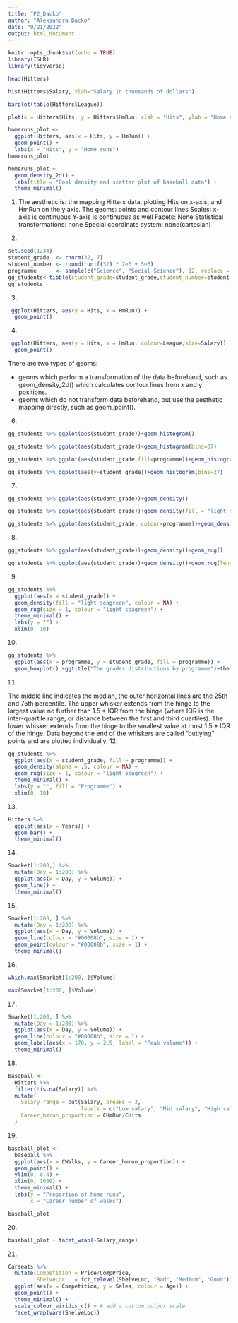 ```yaml
---
title: "P2_Dacko"
author: "Aleksandra Dacko"
date: "9/21/2022"
output: html_document
---
```


```r
knitr::opts_chunk$set(echo = TRUE)
library(ISLR)
library(tidyverse)
```

```r
head(Hitters)

```

```r
hist(Hitters$Salary, xlab="Salary in thousands of dollars")
```
```r
barplot(table(Hitters$League))
```
```r
plot(x = Hitters$Hits, y = Hitters$HmRun, xlab = "Hits", ylab = "Home runs")
```
```r
homeruns_plot <- 
  ggplot(Hitters, aes(x = Hits, y = HmRun)) +
  geom_point() +
  labs(x = "Hits", y = "Home runs")
homeruns_plot
```
```r
homeruns_plot + 
  geom_density_2d() +
  labs(title = "Cool density and scatter plot of baseball data") +
  theme_minimal()
```
1. 
The aesthetic is:
the mapping Hitters data, plotting Hits on x-axis, and HmRun on the y axis. 
The geoms: points and contour lines
Scales:
x-axis is continuous
Y-axis is continuous as well
Facets: None
Statistical transformations: none
Special coordinate system: none(cartesian)

2.
```r
set.seed(1234)
student_grade  <- rnorm(32, 7)
student_number <- round(runif(32) * 2e6 + 5e6)
programme      <- sample(c("Science", "Social Science"), 32, replace = TRUE)
gg_students<-tibble(student_grade=student_grade,student_number=student_number,programme=programme )
gg_students
```
3.
```r
 ggplot(Hitters, aes(y = Hits, x = HmRun)) +
  geom_point() 
```

4.
```r
 ggplot(Hitters, aes(y = Hits, x = HmRun, colour=League,size=Salary)) +
  geom_point() 
```


There are two types of geoms:

*   geoms which perform a transformation of the data beforehand, such as geom_density_2d() which calculates contour lines from x and y positions.
*   geoms which do not transform data beforehand, but use the aesthetic mapping directly, such as geom_point().

6.
```r
gg_students %>% ggplot(aes(student_grade))+geom_histogram()
```

```r
gg_students %>% ggplot(aes(student_grade))+geom_histogram(bins=37)

```
```r
gg_students %>% ggplot(aes(student_grade,fill=programme))+geom_histogram(bins=37)+  theme_minimal()

```


```r
gg_students %>% ggplot(aes(y=student_grade))+geom_histogram(bins=37)

```

7.
```r
gg_students %>% ggplot(aes(student_grade))+geom_density()
```
```r
gg_students %>% ggplot(aes(student_grade))+geom_density(fill = "light seagreen")

```

```r
gg_students %>% ggplot(aes(student_grade, colour=programme))+geom_density()

```
8.
```r
gg_students %>% ggplot(aes(student_grade))+geom_density()+geom_rug()

```
```r
gg_students %>% ggplot(aes(student_grade))+geom_density()+geom_rug(length = unit(0.05, "npc"))

```

9.

```r
gg_students %>% 
  ggplot(aes(x = student_grade)) +
  geom_density(fill = "light seagreen", colour = NA) +
  geom_rug(size = 1, colour = "light seagreen") +
  theme_minimal() +
  labs(y = "") +
  xlim(0, 10)
```


10.
```r
gg_students %>% 
  ggplot(aes(x = programme, y = student_grade, fill = programme)) +
  geom_boxplot() +ggtitle("The grades distributions by programme")+theme(plot.title=element_text(size=14,hjust = 0.5),legend.position="none",axis.text.x=element_text(size=12,face="bold"),axis.text.y=element_text(size=12))+xlab("")+ylab("Student grades")
```

11.

The middle line indicates the median, the outer horizontal lines are the 25th and 75th percentile.
The upper whisker extends from the hinge to the largest value no further than 1.5 * IQR from the hinge (where IQR is the inter-quartile range, or distance between the first and third quartiles). The lower whisker extends from the hinge to the 
smallest value at most 1.5 * IQR of the hinge. Data beyond the end of the whiskers are called "outlying" points and are plotted individually.
12.
```r
gg_students %>% 
  ggplot(aes(x = student_grade, fill = programme)) +
  geom_density(alpha = .5, colour = NA) +
  geom_rug(size = 1, colour = "light seagreen") +
  theme_minimal() +
  labs(y = "", fill = "Programme") +
  xlim(0, 10)
```

13.
```r
Hitters %>% 
  ggplot(aes(x = Years)) + 
  geom_bar() +
  theme_minimal()
```

14.
```r
Smarket[1:200,] %>% 
  mutate(Day = 1:200) %>% 
  ggplot(aes(x = Day, y = Volume)) +
  geom_line() +
  theme_minimal()
```

15.
```r
Smarket[1:200, ] %>% 
  mutate(Day = 1:200) %>% 
  ggplot(aes(x = Day, y = Volume)) +
  geom_line(colour = "#00008b", size = 1) +
  geom_point(colour = "#00008b", size = 1) +
  theme_minimal()
```
16.
```r
which.max(Smarket[1:200, ]$Volume)

```

```r
max(Smarket[1:200, ]$Volume)

```


17.
```r
Smarket[1:200, ] %>% 
  mutate(Day = 1:200) %>% 
  ggplot(aes(x = Day, y = Volume)) +
  geom_line(colour = "#00008b", size = 1) +
  geom_label(aes(x = 170, y = 2.5, label = "Peak volume")) +
  theme_minimal()
```

18.
```r
baseball <-
  Hitters %>% 
  filter(!is.na(Salary)) %>% 
  mutate(
    Salary_range = cut(Salary, breaks = 3, 
                       labels = c("Low salary", "Mid salary", "High salary")),
    Career_hmrun_proportion = CHmRun/CHits
  )
```


19.
```r
baseball_plot <-   
  baseball %>% 
  ggplot(aes(x = CWalks, y = Career_hmrun_proportion)) +
  geom_point() +
  ylim(0, 0.4) +
  xlim(0, 1600) + 
  theme_minimal() +
  labs(y = "Proportion of home runs",
       x = "Career number of walks")

baseball_plot
```

20.
```r
baseball_plot + facet_wrap(~Salary_range)

```

21.
```r
Carseats %>% 
  mutate(Competition = Price/CompPrice,
         ShelveLoc   = fct_relevel(ShelveLoc, "Bad", "Medium", "Good")) %>% 
  ggplot(aes(x = Competition, y = Sales, colour = Age)) +
  geom_point() +
  theme_minimal() +
  scale_colour_viridis_c() + # add a custom colour scale
  facet_wrap(vars(ShelveLoc))
```

